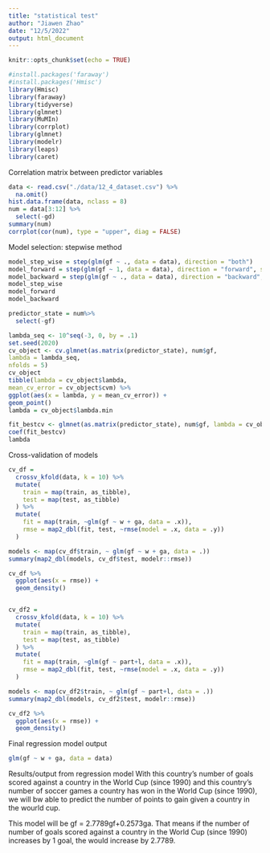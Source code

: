 ```yaml
---
title: "statistical test"
author: "Jiawen Zhao"
date: "12/5/2022"
output: html_document
---
```


```r
knitr::opts_chunk$set(echo = TRUE)
```

```r
#install.packages('faraway')
#install.packages('Hmisc')
library(Hmisc)
library(faraway)
library(tidyverse)
library(glmnet)
library(MuMIn)
library(corrplot)
library(glmnet)
library(modelr)
library(leaps)
library(caret)
```

Correlation matrix between predictor variables

```r
data <- read.csv("./data/12_4_dataset.csv") %>% 
  na.omit()
hist.data.frame(data, nclass = 8)
num = data[3:12] %>% 
  select(-gd)
summary(num)
corrplot(cor(num), type = "upper", diag = FALSE)
```

Model selection: stepwise method


```r
model_step_wise = step(glm(gf ~ ., data = data), direction = "both")
model_forward = step(glm(gf ~ 1, data = data), direction = "forward", scope = formula(lm(gf ~ ., data = data)), test = "F")
model_backward = step(glm(gf ~ ., data = data), direction = "backward", test = "F")
model_step_wise
model_forward
model_backward
```

```r
predictor_state = num%>%
  select(-gf)

lambda_seq <- 10^seq(-3, 0, by = .1)
set.seed(2020)
cv_object <- cv.glmnet(as.matrix(predictor_state), num$gf,
lambda = lambda_seq,
nfolds = 5)
cv_object
tibble(lambda = cv_object$lambda,
mean_cv_error = cv_object$cvm) %>%
ggplot(aes(x = lambda, y = mean_cv_error)) +
geom_point()
lambda = cv_object$lambda.min

fit_bestcv <- glmnet(as.matrix(predictor_state), num$gf, lambda = cv_object$lambda.min)
coef(fit_bestcv)
lambda

```


Cross-validation of models


```r
cv_df = 
  crossv_kfold(data, k = 10) %>%
  mutate(
    train = map(train, as_tibble),
    test = map(test, as_tibble)
  ) %>%
  mutate(
    fit = map(train, ~glm(gf ~ w + ga, data = .x)),
    rmse = map2_dbl(fit, test, ~rmse(model = .x, data = .y))
  )

models <- map(cv_df$train, ~ glm(gf ~ w + ga, data = .))
summary(map2_dbl(models, cv_df$test, modelr::rmse))

cv_df %>%
  ggplot(aes(x = rmse)) +
  geom_density()


cv_df2 = 
  crossv_kfold(data, k = 10) %>%
  mutate(
    train = map(train, as_tibble),
    test = map(test, as_tibble)
  ) %>%
  mutate(
    fit = map(train, ~glm(gf ~ part+l, data = .x)),
    rmse = map2_dbl(fit, test, ~rmse(model = .x, data = .y))
  )

models <- map(cv_df2$train, ~ glm(gf ~ part+l, data = .))
summary(map2_dbl(models, cv_df2$test, modelr::rmse))

cv_df2 %>%
  ggplot(aes(x = rmse)) +
  geom_density()
```


Final regression model output


```r
glm(gf ~ w + ga, data = data)
```

Results/output from regression model
With this country's number of goals scored against a country in the World Cup (since 1990) and this country's number of soccer games a country has won in the World Cup (since 1990), we will bw able to predict the number of points to gain given a country in the wourld cup.

This model will be gf = 2.7789gf+0.2573ga.
That means if the number of number of goals scored against a country in the World Cup (since 1990) increases by 1 goal, the would increase by 2.7789.




